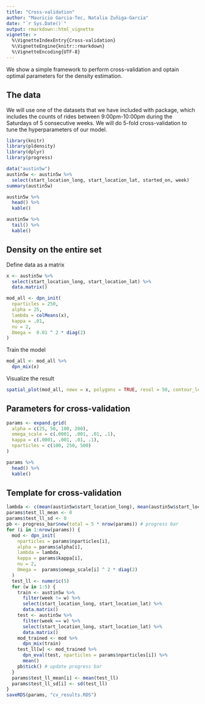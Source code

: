 ```yaml
---
title: "Cross-validation"
author: "Mauricio Garcia-Tec, Natalia Zuñiga-Garcia"
date: "`r Sys.Date()`"
output: rmarkdown::html_vignette
vignette: >
  %\VignetteIndexEntry{Cross-validation}
  %\VignetteEngine{knitr::rmarkdown}
  %\VignetteEncoding{UTF-8}
---
```



We show a simple framework to perform cross-validation and optain optimal parameters for the density estimation. 

## The data

We will use one of the datasets that we have included with package, which includes the counts of rides between 9:00pm-10:00pm during the Saturdays of 5 consecutive weeks. We will do 5-fold cross-validation to tune the hyperparameters of our model.

```r
library(knitr)
library(pldensity)
library(dplyr)
library(progress)
```

```r
data("austin5w") 
austin5w <- austin5w %>% 
  select(start_location_long, start_location_lat, started_on, week) 
summary(austin5w)
```

```r
austin5w %>% 
  head() %>%
  kable()
```

```r
austin5w %>% 
  tail() %>%
  kable()
```


## Density on the entire set

Define data as a matrix

```r
x <- austin5w %>% 
  select(start_location_long, start_location_lat) %>% 
  data.matrix()
```

```r
mod_all <- dpn_init(
  nparticles = 250,
  alpha = 25,
  lambda = colMeans(x),
  kappa = .01,
  nu = 2,
  Omega =  0.01 ^ 2 * diag(2)
) 
```

Train the model

```r
mod_all <- mod_all %>% 
  dpn_mix(x)
```

Visualize the result 

```r
spatial_plot(mod_all, newx = x, polygons = TRUE, resol = 50, contour_levels = 500)
```


## Parameters for cross-validation

```r
params <- expand.grid(
  alpha = c(25, 50, 100, 200),
  omega_scale = c(.0001, .001, .01, .1),
  kappa = c(.0001, .001, .01, .1),
  nparticles = c(100, 250, 500)
)
```

```r
params %>% 
  head() %>% 
  kable()
```


## Template for cross-validation

```r
lambda <- c(mean(austin5w$start_location_long), mean(austin5w$start_location_lat))
params$test_ll_mean <- 0
params$test_ll_sd <- 0
pb <- progress_bar$new(total = 5 * nrow(params)) # progress bar
for (i in 1:nrow(params)) {
  mod <- dpn_init(
    nparticles = params$nparticles[i],
    alpha = params$alpha[i],
    lambda = lambda,
    kappa = params$kappa[i],
    nu = 2,
    Omega =  params$omega_scale[i] ^ 2 * diag(2)
  )
  test_ll <- numeric(5)
  for (w in 1:5) {
    train <- austin5w %>% 
      filter(week != w) %>% 
      select(start_location_long, start_location_lat) %>% 
      data.matrix()
    test <- austin5w %>% 
      filter(week == w) %>% 
      select(start_location_long, start_location_lat) %>% 
      data.matrix()
    mod_trained <- mod %>% 
      dpn_mix(train)
    test_ll[w] <- mod_trained %>% 
      dpn_eval(test, nparticles = params$nparticles[i]) %>% 
      mean()
    pb$tick() # update progress bar
  }
  params$test_ll_mean[i] <- mean(test_ll)
  params$test_ll_sd[i] <- sd(test_ll)
}
saveRDS(params, "cv_results.RDS")
```




